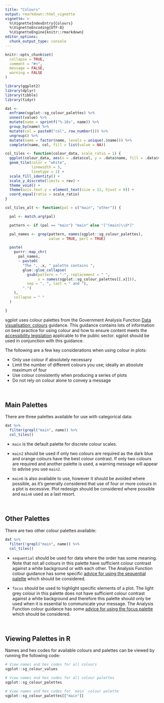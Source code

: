 ```yaml
---
title: "Colours"
output: rmarkdown::html_vignette
vignette: >
  %\VignetteIndexEntry{Colours}
  %\VignetteEncoding{UTF-8}
  %\VignetteEngine{knitr::rmarkdown}
editor_options: 
  chunk_output_type: console
---
```


```r
knitr::opts_chunk$set(
  collapse = TRUE,
  comment = "#>",
  message = FALSE,
  warning = FALSE
)
```

```r

library(ggplot2)
library(dplyr)
library(tibble)
library(tidyr)

dat <-
  enframe(sgplot::sg_colour_palettes) %>%
  unnest(value) %>%
  mutate(name = sprintf("%-10s", name)) %>%
  group_by(name) %>%
  mutate(col = paste0("col", row_number())) %>%
  ungroup() %>%
  mutate(name = factor(name, levels = unique(.$name))) %>%
  complete(name, col, fill = list(value = NA))

col_tiles <- function(colour_data, scale_ratio = 1) {
  ggplot(colour_data, aes(x = .data$col, y = .data$name, fill = .data$value)) +
  geom_tile(color = "white",
            linewidth = 3,
            linetype = 1) +
  scale_fill_identity() +
  scale_y_discrete(limits = rev) +
  theme_void() +
  theme(axis.text.y = element_text(size = 12, hjust = 0)) +
  coord_equal(ratio = scale_ratio)
}

col_tiles_alt <- function(pal = c("main", "other")) {

  pal <- match.arg(pal)

  pattern <- if (pal == "main") "main" else "[^(main)\\d*]"

  pal_names <- grep(pattern, names(sgplot::sg_colour_palettes),
                    value = TRUE, perl = TRUE)

  paste(
    purrr::map_chr(
      pal_names,
      ~ paste0(
        "The ", .x, " palette contains ",
        glue::glue_collapse(
          gsub(pattern = "-", replacement = " ",
               x = names(sgplot::sg_colour_palettes[[.x]])),
          sep = ", ", last = " and "),
        ".")
    ),
    collapse = " "
  )

}

```

sgplot uses colour palettes from the Government Analysis Function [Data visualisation: colours](https://analysisfunction.civilservice.gov.uk/policy-store/data-visualisation-colours-in-charts/) guidance. This guidance contains lots of information on best practice for using colour and how to ensure content meets the [accessibility legislation](https://www.w3.org/TR/WCAG21/) applicable to the public sector. sgplot should be used in conjunction with this guidance. 

The following are a few key considerations when using colour in plots:

* Only use colour if absolutely necessary
* Limit the number of different colours you use; ideally an absolute maximum of four
* Use colour consistently when producing a series of plots
* Do not rely on colour alone to convey a message

<br>

## Main Palettes

There are three palettes available for use with categorical data:

```r

dat %>%
  filter(grepl("main", name)) %>%
  col_tiles()

```

* `main` is the default palette for discrete colour scales.

* `main2` should be used if only two colours are required as the dark blue and orange colours have the best colour contrast. If only two colours are required and another palette is used, a warning message will appear to advise you use `main2`.

* `main6` is also available to use, however it should be avoided where possible, as it's generally considered that use of four or more colours in a plot is excessive. Plot redesign should be considered where possible and `main6` used as a last resort.

<br>

## Other Palettes

There are two other colour palettes available: 

```r

dat %>%
  filter(!grepl("main", name)) %>%
  col_tiles()

```

* `sequential` should be used for data where the order has some meaning. Note that not all colours in this palette have sufficient colour contrast against a white background or with each other. The Analysis Function colour guidance has some specific  [advice for using the sequential palette](https://analysisfunction.civilservice.gov.uk/policy-store/data-visualisation-colours-in-charts/#section-6) which should be considered.

* `focus` should be used to highlight specific elements of a plot. The light grey colour in this palette does not have sufficient colour contrast against a white background and therefore this palette should only be used when it is essential to communicate your message. The Analysis Function colour guidance has some [advice for using the focus palette](https://analysisfunction.civilservice.gov.uk/policy-store/data-visualisation-colours-in-charts/#section-7) which should be considered.

<br>

## Viewing Palettes in R

Names and hex codes for available colours and palettes can be viewed by running the following code:

```r
# View names and hex codes for all colours
sgplot::sg_colour_values

# View names and hex codes for all colour palettes
sgplot::sg_colour_palettes

# View names and hex codes for `main` colour palette
sgplot::sg_colour_palettes[["main"]]
```
